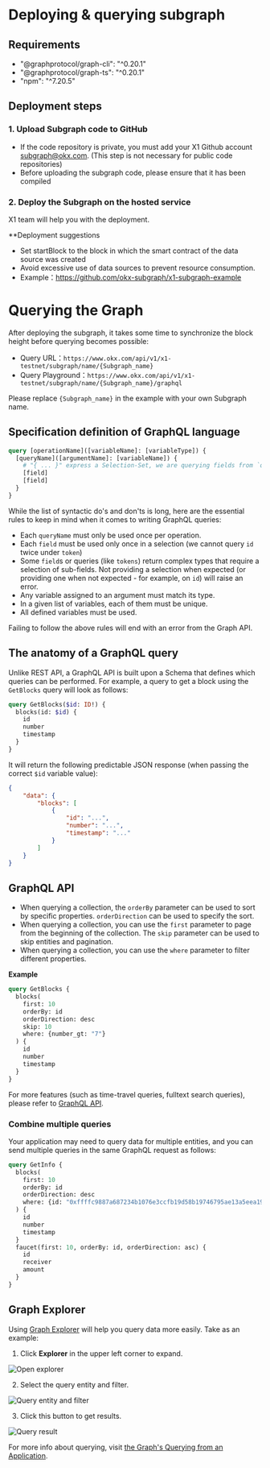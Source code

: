 # Deploying & querying subgraph
## Requirements
- "@graphprotocol/graph-cli": "^0.20.1"
- "@graphprotocol/graph-ts": "^0.20.1"
- "npm": "^7.20.5"

## Deployment steps
### 1. Upload Subgraph code to GitHub
- If the code repository is private, you must add your X1 Github account subgraph@okx.com. (This step is not necessary for public code repositories)
- Before uploading the subgraph code, please ensure that it has been compiled

### 2. Deploy the Subgraph on the hosted service
X1 team will help you with the deployment.

**Deployment suggestions
- Set startBlock to the block in which the smart contract of the data source was created
- Avoid excessive use of data sources to prevent resource consumption.
- Example：https://github.com/okx-subgraph/x1-subgraph-example

# Querying the Graph
After deploying the subgraph, it takes some time to synchronize the block height before querying becomes possible:
- Query URL：`https://www.okx.com/api/v1/x1-testnet/subgraph/name/{Subgraph_name}`
- Query Playground：`https://www.okx.com/api/v1/x1-testnet/subgraph/name/{Subgraph_name}/graphql`

Please replace `{Subgraph_name}` in the example with your own Subgraph name.

## Specification definition of GraphQL language
```graphql
query [operationName]([variableName]: [variableType]) {
  [queryName]([argumentName]: [variableName]) {
    # "{ ... }" express a Selection-Set, we are querying fields from `queryName`.
    [field]
    [field]
  }
}
```

While the list of syntactic do's and don'ts is long, here are the essential rules to keep in mind when it comes to writing GraphQL queries:
- Each `queryName` must only be used once per operation.
- Each `field` must be used only once in a selection (we cannot query `id` twice under `token`)
- Some `field`s or queries (like `tokens`) return complex types that require a selection of sub-fields. Not providing a selection when expected (or providing one when not expected - for example, on `id`) will raise an error. 
- Any variable assigned to an argument must match its type.
- In a given list of variables, each of them must be unique.
- All defined variables must be used.

Failing to follow the above rules will end with an error from the Graph API.

## The anatomy of a GraphQL query
Unlike REST API, a GraphQL API is built upon a Schema that defines which queries can be performed.
For example, a query to get a block using the `GetBlocks` query will look as follows:
```graphql
query GetBlocks($id: ID!) {
  blocks(id: $id) {
    id
    number
    timestamp
  }
}
```
It will return the following predictable JSON response (when passing the correct `$id` variable value):
```json
{
    "data": {
        "blocks": [
            {
                "id": "...",
                "number": "...",
                "timestamp": "..."
            }
        ]
    }
}
```

## GraphQL API
- When querying a collection, the `orderBy` parameter can be used to sort by specific properties. `orderDirection` can be used to specify the sort.
- When querying a collection, you can use the `first` parameter to page from the beginning of the collection. The `skip` parameter can be used to skip entities and pagination.
- When querying a collection, you can use the `where` parameter to filter different properties.

**Example**
```graphql
query GetBlocks {
  blocks(
    first: 10
    orderBy: id
    orderDirection: desc
    skip: 10
    where: {number_gt: "7"}
  ) {
    id
    number
    timestamp
  }
}
```
For more features (such as time-travel queries, fulltext search queries), please refer to [GraphQL API](https://thegraph.com/docs/querying/graphql-api/ "GraphQL API").

### Combine multiple queries
Your application may need to query data for multiple entities, and you can send multiple queries in the same GraphQL request as follows:
```graphql
query GetInfo {
  blocks(
    first: 10
    orderBy: id
    orderDirection: desc
    where: {id: "0xffffc9887a687234b1076e3ccfb19d58b19746795ae13a5eea19286d6fc34f0b"}
  ) {
    id
    number
    timestamp
  }
  faucet(first: 10, orderBy: id, orderDirection: asc) {
    id
    receiver
    amount
  }
}
```

## Graph Explorer
Using [Graph Explorer](https://thegraph.com/explorer "Graph Explorer") will help you query data more easily. Take <LinkNotWithLangPath text='x1-faucet-subgraph' link='https://www.okx.com/api/v1/x1-testnet/index/subgraphs/name/x1-test-faucet/graphql' /> as an example:
1. Click **Explorer** in the upper left corner to expand.

![Open explorer](./img/open-explorer.png)

2. Select the query entity and filter.

![Query entity and filter](./img/query-entity-and-filter.png)

3. Click this button to get results.

![Query result](./img/query-result.png)

For more info about querying, visit [the Graph's Querying from an Application](https://thegraph.com/docs/querying/querying-from-an-application/ "the Graph's Querying from an Application").
